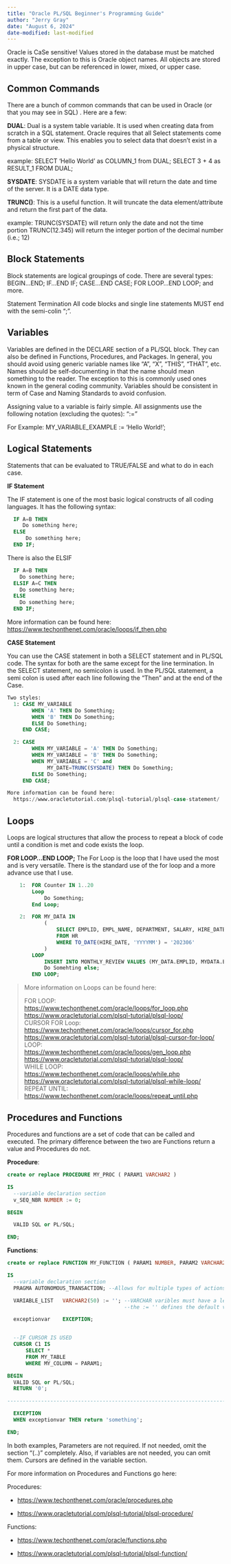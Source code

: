 ```yaml
---
title: "Oracle PL/SQL Beginner's Programming Guide"
author: "Jerry Gray"
date: "August 6, 2024"
date-modified: last-modified
---
```


Oracle is CaSe sensitive! Values stored in the database must be matched exactly. The exception to this is Oracle object names. All objects are stored in upper case, but can be referenced in lower, mixed, or upper case.

## Common Commands

There are a bunch of common commands that can be used in Oracle (or that you may see in SQL) . Here are a few:

**DUAL**: Dual is a system table variable. It is used when creating data from scratch in a SQL statement. Oracle requires that all Select statements come from a table or view. This enables you to select data that doesn't exist in a physical structure.

example: SELECT 'Hello World' as COLUMN_1 from DUAL; SELECT 3 + 4 as RESULT_1 FROM DUAL;

**SYSDATE**: SYSDATE is a system variable that will return the date and time of the server. It is a DATE data type.

**TRUNC()**: This is a useful function. It will truncate the data element/attribute and return the first part of the data.

example: TRUNC(SYSDATE) will return only the date and not the time portion TRUNC(12.345) will return the integer portion of the decimal number (i.e.; 12)

## Block Statements

Block statements are logical groupings of code. There are several types: BEGIN...END; IF...END IF; CASE...END CASE; FOR LOOP...END LOOP; and more.

Statement Termination All code blocks and single line statements MUST end with the semi-colin ";".

## Variables

Variables are defined in the DECLARE section of a PL/SQL block. They can also be defined in Functions, Procedures, and Packages. In general, you should avoid using generic variable names like "A", "X", "THIS", "THAT", etc. Names should be self-documenting in that the name should mean something to the reader. The exception to this is commonly used ones known in the general coding community. Variables should be consistent in term of Case and Naming Standards to avoid confusion.

Assigning value to a variable is fairly simple. All assignments use the following notation (excluding the quotes): ":="

For Example: MY_VARIABLE_EXAMPLE := 'Hello World!';

## Logical Statements

Statements that can be evaluated to TRUE/FALSE and what to do in each case.

**IF Statement**

The IF statement is one of the most basic logical constructs of all coding languages. It has the following syntax:

``` sql
  IF A=B THEN
     Do something here; 
  ELSE
      Do something here;
  END IF;
```

There is also the ELSIF

``` sql
  IF A=B THEN
    Do something here;
  ELSIF A=C THEN
    Do something here;
  ELSE
    Do something here;
  END IF;
```

More information can be found here: <https://www.techonthenet.com/oracle/loops/if_then.php>

**CASE Statement**

You can use the CASE statement in both a SELECT statement and in PL/SQL code. The syntax for both are the same except for the line termination. In the SELECT statement, no semicolon is used. In the PL/SQL statement, a semi colon is used after each line following the "Then" and at the end of the Case.

``` sql
Two styles:
  1: CASE MY_VARIABLE 
        WHEN 'A' THEN Do Something;
        WHEN 'B' THEN Do Something;
        ELSE Do Something;
     END CASE;

  2: CASE 
        WHEN MY_VARIABLE = 'A' THEN Do Something;
        WHEN MY_VARIABLE = 'B' THEN Do Something;
        WHEN MY_VARIABLE = 'C' and 
             MY_DATE=TRUNC(SYSDATE) THEN Do Something;
        ELSE Do Something;
     END CASE;

More information can be found here:
  https://www.oracletutorial.com/plsql-tutorial/plsql-case-statement/
```

## Loops

Loops are logical structures that allow the process to repeat a block of code until a condition is met and code exists the loop.

**FOR LOOP...END LOOP;** The For Loop is the loop that I have used the most and is very versatile. There is the standard use of the for loop and a more advance use that I use.

``` sql
    1:  FOR Counter IN 1..20 
        Loop
            Do Something;
        End Loop;

    2:  FOR MY_DATA IN
            (
                SELECT EMPLID, EMPL_NAME, DEPARTMENT, SALARY, HIRE_DATE
                FROM HR
                WHERE TO_DATE(HIRE_DATE, 'YYYYMM') = '202306'
            )
        LOOP
            INSERT INTO MONTHLY_REVIEW VALUES (MY_DATA.EMPLID, MYDATA.EMPL_NAME);
            Do Somehting else;
        END LOOP;
```

> More information on Loops can be found here:
>
> | FOR LOOP:
> | <https://www.techonthenet.com/oracle/loops/for_loop.php>
> | <https://www.oracletutorial.com/plsql-tutorial/plsql-loop/>
>
> | CURSOR FOR Loop:
> | <https://www.techonthenet.com/oracle/loops/cursor_for.php>
> | <https://www.oracletutorial.com/plsql-tutorial/plsql-cursor-for-loop/>
>
> | LOOP:
> | <https://www.techonthenet.com/oracle/loops/gen_loop.php>
> | <https://www.oracletutorial.com/plsql-tutorial/plsql-loop/>
>
> | WHILE LOOP:
> | <https://www.techonthenet.com/oracle/loops/while.php>
> | <https://www.oracletutorial.com/plsql-tutorial/plsql-while-loop/>
>
> | REPEAT UNTIL:
> | <https://www.techonthenet.com/oracle/loops/repeat_until.php>

## Procedures and Functions

Procedures and functions are a set of code that can be called and executed. The primary difference between the two are Functions return a value and Procedures do not.

**Procedure**:

``` sql
create or replace PROCEDURE MY_PROC ( PARAM1 VARCHAR2 )

IS 
  --variable declaration section
  v_SEQ_NBR NUMBER := 0;

BEGIN

  VALID SQL or PL/SQL;

END;
```

**Functions**:

``` sql
create or replace FUNCTION MY_FUNCTION ( PARAM1 NUMBER, PARAM2 VARCHAR2 ) RETURN VARCHAR

IS
  --variable declaration section
  PRAGMA AUTONOMOUS_TRANSACTION; --Allows for multiple types of actions to occur or be called

  VARIABLE_LIST   VARCHAR2(50) := ''; --VARCHAR varibles must have a length declared
                                      --the := '' defines the default value of the variable. it is not required

  exceptionvar    EXCEPTION;


  --IF CURSOR IS USED
  CURSOR C1 IS
      SELECT *
      FROM MY_TABLE
      WHERE MY_COLUMN = PARAM1;

BEGIN 
  VALID SQL or PL/SQL;
  RETURN '0';

------------------------------------------------------------------------

  EXCEPTION
  WHEN exceptionvar THEN return 'something';

END;
```

In both examples, Parameters are not required. If not needed, omit the section "(..)" completely. Also, if variables are not needed, you can omit them. Cursors are defined in the variable section.

For more information on Procedures and Functions go here:

Procedures:

-   <https://www.techonthenet.com/oracle/procedures.php>

-   <https://www.oracletutorial.com/plsql-tutorial/plsql-procedure/>

Functions:

-   <https://www.techonthenet.com/oracle/functions.php>

-   <https://www.oracletutorial.com/plsql-tutorial/plsql-function/>
